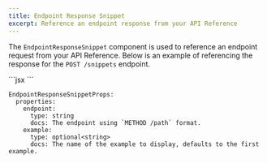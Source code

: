 ```yaml
---
title: Endpoint Response Snippet
excerpt: Reference an endpoint response from your API Reference
---
```


The `EndpointResponseSnippet` component is used to reference an endpoint 
request from your API Reference. Below is an example of referencing the 
response for the `POST /snippets` endpoint.

<EndpointResponseSnippet endpoint='POST /snippets' />

<Aside>

<CodeBlock title="Markdown">
```jsx
<EndpointResponseSnippet endpoint='POST /snippets' />
```
</CodeBlock>

```fern JSX Props for EndpointResponseSnippet
EndpointResponseSnippetProps:
  properties:
    endpoint:
      type: string
      docs: The endpoint using `METHOD /path` format.
    example:
      type: optional<string>
      docs: The name of the example to display, defaults to the first example.
```

</Aside>